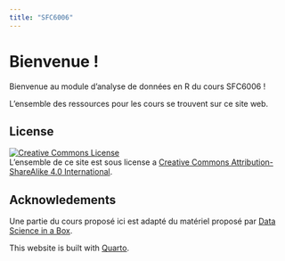```yaml
---
title: "SFC6006"
---
```


# Bienvenue !

Bienvenue au module d'analyse de données en R du cours SFC6006 !

L'ensemble des ressources pour les cours se trouvent sur ce site web.

## License

<a rel="license" href="https://creativecommons.org/licenses/by-sa/4.0/"><img src="https://licensebuttons.net/l/by-sa/4.0/88x31.png" alt="Creative Commons License" style="border-width:0"/></a><br />L'ensemble de ce site est sous license a <a rel="license" href="https://creativecommons.org/licenses/by-sa/4.0/">Creative Commons Attribution-ShareAlike 4.0 International</a>.


## Acknowledements {.unnumbered}

Une partie du cours proposé ici est adapté du matériel proposé par [Data Science in a Box](https://datasciencebox.org/).


This website is built with [Quarto](https://quarto.org).